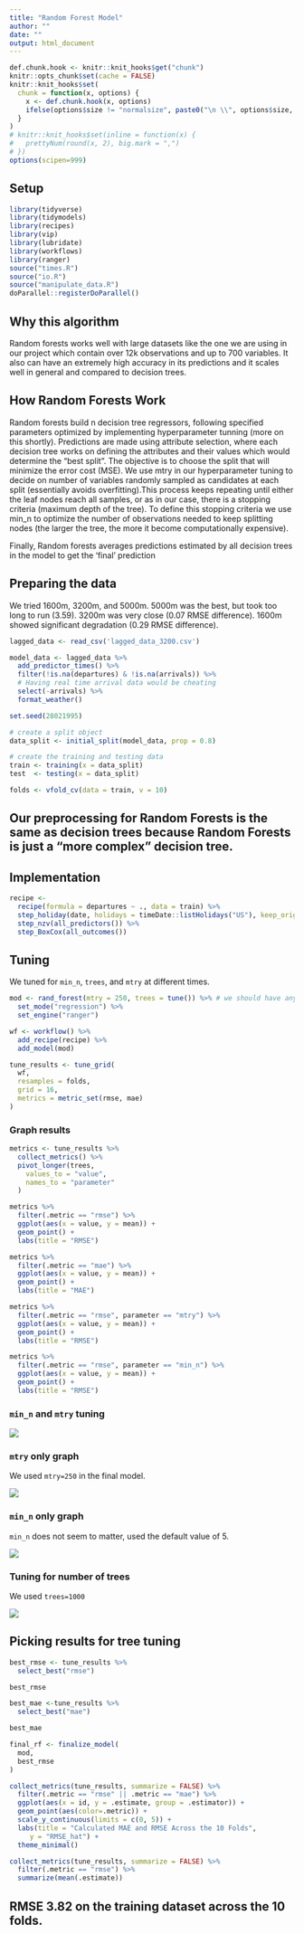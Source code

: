 ```yaml
---
title: "Random Forest Model"
author: ""
date: ""
output: html_document
---
```


```r
def.chunk.hook <- knitr::knit_hooks$get("chunk")
knitr::opts_chunk$set(cache = FALSE)
knitr::knit_hooks$set(
  chunk = function(x, options) {
    x <- def.chunk.hook(x, options)
    ifelse(options$size != "normalsize", paste0("\n \\", options$size, "\n\n", x, "\n\n \\normalsize"), x)
  }
)
# knitr::knit_hooks$set(inline = function(x) {
#   prettyNum(round(x, 2), big.mark = ",")
# })
options(scipen=999)
```

\begin{center}
\Huge{PPOL 670 | Final Project}

\Huge{Random Forest}
\end{center}

\vspace{0.1in}

## Setup

```r
library(tidyverse)
library(tidymodels)
library(recipes)
library(vip)
library(lubridate)
library(workflows)
library(ranger)
source("times.R")
source("io.R")
source("manipulate_data.R")
doParallel::registerDoParallel()
```

## Why this algorithm 

Random forests works well with large datasets like the one we are using in our project which contain over 12k observations and up to 700 variables. It also can have an extremely high accuracy in its predictions and it scales well in general and compared to decision trees.

## How Random Forests Work

Random forests build n decision tree regressors, following specified parameters optimized by implementing hyperparameter tunning (more on this shortly). Predictions are made using attribute selection, where each decision tree works on defining the attributes and their values which would determine the “best split”. The objective is to choose the split that will minimize the error cost (MSE). We use mtry in our hyperparameter tuning to decide on number of variables randomly sampled as candidates at each split (essentially avoids overfitting).This process keeps repeating until either the leaf nodes reach all samples, or as in our case, there is a stopping criteria (maximum depth of the tree). To define this stopping criteria we use  min_n to optimize the number of observations needed to keep splitting nodes (the larger the tree, the more it become computationally expensive). 

Finally, Random forests averages predictions estimated by all decision trees in the model to get the ‘final’ prediction 

## Preparing the data

We tried 1600m, 3200m, and 5000m. 5000m was the best, but took too long to run (3.59). 3200m was very close (0.07 RMSE difference). 1600m showed significant degradation (0.29 RMSE difference).

```r
  
lagged_data <- read_csv('lagged_data_3200.csv')

model_data <- lagged_data %>%
  add_predictor_times() %>%
  filter(!is.na(departures) & !is.na(arrivals)) %>%
  # Having real time arrival data would be cheating
  select(-arrivals) %>% 
  format_weather()

```


```r

set.seed(28021995)

# create a split object
data_split <- initial_split(model_data, prop = 0.8)

# create the training and testing data
train <- training(x = data_split)
test  <- testing(x = data_split)

folds <- vfold_cv(data = train, v = 10)

```


## Our preprocessing for Random Forests is the same as decision trees because Random Forests is just a "more complex" decision tree.

## Implementation


```r
recipe <-
  recipe(formula = departures ~ ., data = train) %>%
  step_holiday(date, holidays = timeDate::listHolidays("US"), keep_original_cols = FALSE) %>% 
  step_nzv(all_predictors()) %>%
  step_BoxCox(all_outcomes())
```

## Tuning

We tuned for `min_n`, `trees`, and `mtry` at different times.

```r
mod <- rand_forest(mtry = 250, trees = tune()) %>% # we should have anywhere between 100 and 1000 trees
  set_mode("regression") %>%
  set_engine("ranger")

wf <- workflow() %>%
  add_recipe(recipe) %>%
  add_model(mod)

tune_results <- tune_grid(
  wf,
  resamples = folds,
  grid = 16,
  metrics = metric_set(rmse, mae)
)
```

### Graph results

```r
metrics <- tune_results %>%
  collect_metrics() %>%
  pivot_longer(trees,
    values_to = "value",
    names_to = "parameter"
  )

metrics %>%
  filter(.metric == "rmse") %>%
  ggplot(aes(x = value, y = mean)) +
  geom_point() +
  labs(title = "RMSE")

metrics %>%
  filter(.metric == "mae") %>%
  ggplot(aes(x = value, y = mean)) +
  geom_point() +
  labs(title = "MAE")

metrics %>%
  filter(.metric == "rmse", parameter == "mtry") %>%
  ggplot(aes(x = value, y = mean)) +
  geom_point() +
  labs(title = "RMSE")

metrics %>%
  filter(.metric == "rmse", parameter == "min_n") %>%
  ggplot(aes(x = value, y = mean)) +
  geom_point() +
  labs(title = "RMSE")
```

### `min_n` and `mtry` tuning

![](min_n_mtry.png)

### `mtry` only graph

We used `mtry=250` in the final model.

![](mtry.png)

### `min_n` only graph

`min_n` does not seem to matter, used the default value of 5.

![](min_n.png)

### Tuning for number of trees

We used `trees=1000`

![](trees.png)

## Picking results for tree tuning

```r
best_rmse <- tune_results %>%
  select_best("rmse")

best_rmse

best_mae <-tune_results %>%
  select_best("mae")

best_mae

final_rf <- finalize_model(
  mod,
  best_rmse
)
```


```r
collect_metrics(tune_results, summarize = FALSE) %>%
  filter(.metric == "rmse" || .metric == "mae") %>%
  ggplot(aes(x = id, y = .estimate, group = .estimator)) +
  geom_point(aes(color=.metric)) +
  scale_y_continuous(limits = c(0, 5)) +
  labs(title = "Calculated MAE and RMSE Across the 10 Folds",
     y = "RMSE_hat") +
  theme_minimal()

collect_metrics(tune_results, summarize = FALSE) %>%
  filter(.metric == "rmse") %>%
  summarize(mean(.estimate))

```

## RMSE 3.82 on the training dataset across the 10 folds.

